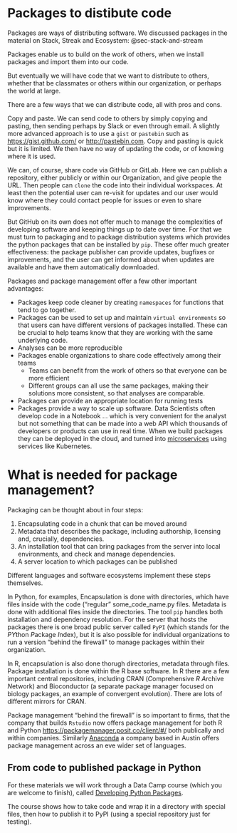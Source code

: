 # Packages to distibute code {#sec-packaging}

Packages are ways of distributing software. We discussed packages in the material on Stack, Streak and Ecosystem: @sec-stack-and-stream

Packages enable us to build on the work of others, when we install packages and import them into our code.

But eventually we will have code that we want to distribute to others, whether that be classmates or others within our organization, or perhaps the world at large.

There are a few ways that we can distribute code, all with pros and cons.

Copy and paste. We can send code to others by simply copying and pasting, then sending perhaps by Slack or even through email.  A slightly more advanced approach is to use a `gist` or `pastebin` such as <https://gist.github.com/> or <http://pastebin.com>. Copy and pasting is quick but it is limited.  We then have no way of updating the code, or of knowing where it is used.

We can, of course, share code via GitHub or GitLab.  Here we can publish a repository, either publicly or within our Organization, and give people the URL.  Then people can `clone` the code into their individual workspaces.  At least then the potential user can re-visit for updates and our user would know where they could contact people for issues or even to share improvements.

But GitHub on its own does not offer much to manage the complexities of developing software and keeping things up to date over time.  For that we must turn to packaging and to package distribution systems which provides the python packages that can be installed by `pip`.  These offer much greater effectiveness: the package publisher can provide updates, bugfixes or improvements, and the user can get informed about when updates are available and have them automatically downloaded.

Packages and package management offer a few other important advantages:

- Packages keep code cleaner by creating `namespaces` for functions that tend to go together.
- Packages can be used to set up and maintain `virtual environments` so that users can have different versions of packages installed.  These can be crucial to help teams know that they are working with the same underlying code.
- Analyses can be more reproducible
- Packages enable organizations to share code effectively among their teams
    - Teams can benefit from the work of others so that everyone can be more efficient
    - Different groups can all use the same packages, making their solutions more consistent, so that analyses are comparable.
- Packages can provide an appropriate location for running tests
- Packages provide a way to scale up software. Data Scientists often develop code in a Notebook ... which is very convenient for the analyst but not something that can be made into a web API which thousands of developers or products can use in real time.  When we build packages they can be deployed in the cloud, and turned into [microservices](https://en.wikipedia.org/wiki/Microservices) using services like Kubernetes.
    
# What is needed for package management?

Packaging can be thought about in four steps:

1. Encapsulating code in a chunk that can be moved around
2. Metadata that describes the package, including authorship, licensing and, crucially, dependencies.
3. An installation tool that can bring packages from the server into local environments, and check and manage dependencies.
4. A server location to which packages can be published

Different languages and software ecosystems implement these steps themselves.

In Python, for examples, Encapsulation is done with directories, which have files inside with the code ("regular" some_code_name.py files. Metadata is done with additional files inside the directories. The tool `pip` handles both installation and dependency resolution.  For the server that hosts the packages there is one broad public server called `PyPI` (which stands for the *PY*thon *P*ackage *I*ndex), but it is also possible for individual organizations to run a version "behind the firewall" to manage packages within their organization.

In R, encapsulation is also done thorugh directories, metadata through files.  Package installation is done within the R base software. In R there are a few important central repositories, including CRAN (*C*omprehensive *R* *A*rchive *N*etwork) and Bioconductor (a separate package manager focused on biology packages, an example of convergent evolution).  There are lots of different mirrors for CRAN.  

Package management "behind the firewall" is so important to firms, that the company that builds `Rstudio` now offers package management for both R and Python <https://packagemanager.posit.co/client/#/> both publically and within companies.  Similarly [Anaconda](https://www.anaconda.com/) a company based in Austin offers package management across an eve wider set of languages.

## From code to published package in Python

For these materials we will work through a Data Camp course (which you are welcome to finish), called [Developing Python Packages](https://campus.datacamp.com/courses/developing-python-packages).  

The course shows how to take code and wrap it in a directory with special files, then how to publish it to PyPI (using a special repository just for testing).

